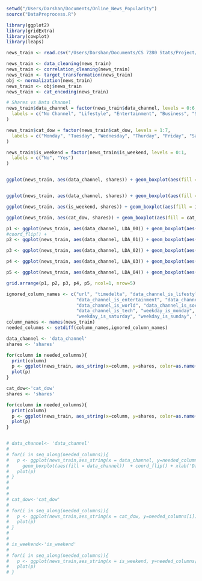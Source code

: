 ```r

setwd("/Users/Darshan/Documents/Online_News_Popularity")
source("DataPreprocess.R")

library(ggplot2)
library(gridExtra)
library(cowplot)
library(leaps)

news_train <- read.csv("/Users/Darshan/Documents/CS 7280 Stats/Project/Data/Train.csv", header = TRUE)

news_train <- data_cleaning(news_train)
news_train <- correlation_cleaning(news_train)
news_train <- target_transformation(news_train)
obj <- normalization(news_train)
news_train <- obj$news_train
news_train <- cat_encoding(news_train)

# Shares vs Data Channel
news_train$data_channel = factor(news_train$data_channel, levels = 0:6,
  labels = c("No Channel", "Lifestyle", "Entertainment", "Business", "Social Media", "Tech", "World")
)

news_train$cat_dow = factor(news_train$cat_dow, levels = 1:7,
  labels = c("Monday", "Tuesday", "Wednesday", "Thurday", "Friday", "Saturday", "Sunday")
)

news_train$is_weekend = factor(news_train$is_weekend, levels = 0:1,
  labels = c("No", "Yes")
)


ggplot(news_train, aes(data_channel, shares)) + geom_boxplot(aes(fill = data_channel)) +  ylab("Shares") + xlab("Data Channels")


ggplot(news_train, aes(data_channel, shares)) + geom_boxplot(aes(fill = data_channel)) +  coord_flip() +ylab("Shares") + xlab("Data Channels")

ggplot(news_train, aes(is_weekend, shares)) + geom_boxplot(aes(fill = is_weekend)) +  coord_flip() +ylab("Shares") + xlab("Is Weekend?")

ggplot(news_train, aes(cat_dow, shares)) + geom_boxplot(aes(fill = cat_dow))  +ylab("Shares") + xlab("Day of week")

p1 <- ggplot(news_train, aes(data_channel, LDA_00)) + geom_boxplot(aes(fill = data_channel)) +  ylab("LDA_00") + xlab("Data Channels") + theme(legend.position="none")
#coord_flip() +
p2 <- ggplot(news_train, aes(data_channel, LDA_01)) + geom_boxplot(aes(fill = data_channel)) + ylab("LDA_01") + xlab("Data Channels") + theme(legend.position="none")

p3 <- ggplot(news_train, aes(data_channel, LDA_02)) + geom_boxplot(aes(fill = data_channel))  + ylab("LDA_02") + xlab("Data Channels") + theme(legend.position="none")

p4 <- ggplot(news_train, aes(data_channel, LDA_03)) + geom_boxplot(aes(fill = data_channel)) + ylab("LDA_03") + xlab("Data Channels") + theme(legend.position="none")

p5 <- ggplot(news_train, aes(data_channel, LDA_04)) + geom_boxplot(aes(fill = data_channel)) + ylab("LDA_04") + xlab("Data Channels") + theme(legend.position="none")

grid.arrange(p1, p2, p3, p4, p5, ncol=1, nrow=5)

```


```r

ignored_column_names <- c("url", "timedelta", "data_channel_is_lifestyle",
                          "data_channel_is_entertainment", "data_channel_is_bus",
                          "data_channel_is_world", "data_channel_is_socmed",
                          "data_channel_is_tech", "weekday_is_monday", "weekday_is_tuesday", "weekday_is_wednesday", "weekday_is_thursday", "weekday_is_friday",
                          "weekday_is_saturday", "weekday_is_sunday", "is_weekend", "shares", "data_channel", "cat_dow")
column_names <- names(news_train)
needed_columns <- setdiff(column_names,ignored_column_names)

data_channel <- 'data_channel'
shares <- 'shares'

for(column in needed_columns){
  print(column)
  p <- ggplot(news_train, aes_string(x=column, y=shares, color=as.name(data_channel))) + stat_smooth(method=lm)
  plot(p)
}

cat_dow<-'cat_dow'
shares <- 'shares'

for(column in needed_columns){
  print(column)
  p <- ggplot(news_train, aes_string(x=column, y=shares, color=as.name(cat_dow))) + stat_smooth(method=lm)
  plot(p)
}


# data_channel<- 'data_channel'
# 
# for(i in seq_along(needed_columns)){
#   p <- ggplot(news_train,aes_string(x = data_channel, y=needed_columns[i])) + 
#     geom_boxplot(aes(fill = data_channel))  + coord_flip() + xlab('Data Channels') + theme(legend.position='none')
#   plot(p)
# }
# 
# 
#   
# cat_dow<-'cat_dow'
# 
# for(i in seq_along(needed_columns)){
#   p <- ggplot(news_train,aes_string(x = cat_dow, y=needed_columns[i])) + #geom_boxplot(aes(fill = cat_dow))  + coord_flip() + xlab('Day of week') + theme(legend.position='none')
#   plot(p)
# }
# 
#   
# is_weekend<-'is_weekend'
# 
# for(i in seq_along(needed_columns)){
#   p <- ggplot(news_train,aes_string(x = is_weekend, y=needed_columns[i])) + geom_boxplot(aes(fill = is_weekend))  + coord_flip() + xlab('Is weekend') + theme(legend.position='none')
#   plot(p)
# }


  
```